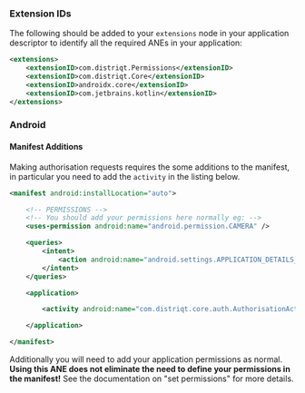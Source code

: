 
### Extension IDs

The following should be added to your `extensions` node in your application descriptor to identify all the required ANEs in your application:

```xml
<extensions>
    <extensionID>com.distriqt.Permissions</extensionID>
    <extensionID>com.distriqt.Core</extensionID>
    <extensionID>androidx.core</extensionID>
    <extensionID>com.jetbrains.kotlin</extensionID>
</extensions>
```


### Android

#### Manifest Additions

Making authorisation requests requires the some additions to the manifest, in
particular you need to add the `activity` in the listing below.

```xml
<manifest android:installLocation="auto">

	<!-- PERMISSIONS -->
	<!-- You should add your permissions here normally eg: -->
	<uses-permission android:name="android.permission.CAMERA" />

	<queries>
        <intent>
            <action android:name="android.settings.APPLICATION_DETAILS_SETTINGS"/>
        </intent>
    </queries>

	<application>

		<activity android:name="com.distriqt.core.auth.AuthorisationActivity" android:theme="@android:style/Theme.Translucent.NoTitleBar" android:exported="false" />

	</application>

</manifest>
```

Additionally you will need to add your application permissions as normal.
**Using this ANE does not eliminate the need to define your permissions in the manifest!** 
See the documentation on "set permissions" for more details.



